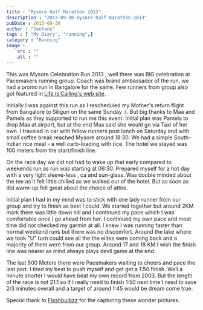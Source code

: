 ```yaml
---
title : "Mysore Half Marathon 2013"
description : "2013-09-30-mysore-half-marathon-2013"
pubDate : 2013-09-30
author : "Santanu"
tags : [ "My Diary", "running",]
category : "Running"
image : 
    src : ""
    alt : ""
---
```

This was Mysore Celebration Run 2013 ; well there was BIG celebration at Pacemakers running group. Coach was brand ambassador of the run, we had a promo run in Bangalore for the same. Few runners from group also got featured in [Life is Calling's web
site](http://www.lifeiscalling-sports.com/mysore-running-mascots/ "Mysore Running Mmascots").

Initially I was against this run as I rescheduled my Mother's return flight from Bangalore to Siliguri on the same Sunday :(. But big thanks to Maa and Pamela as they supported to run me this event. Initial plan was Pamela to drop Maa at airport, but at the end Maa said she would go via Taxi of her own. I traveled in car with fellow runners post lunch on Saturday and with small coffee break reached Mysore around 18:30. We had a simple South-Indian rice meal - a well carb-loading with rice. The hotel we stayed was 100 meters from the start/finish line.

On the race day we did not had to wake up that early compared to weekends run as run was starting at 06:30. Prepared myself for a hot day with a very light sleeve-less , ca and sun-glass. Was double minded about the tee as it felt little chilled as we walked out of the hotel. But as soon as did warm-up felt great about the choice of attire.

Initial plan I had in my mind was to stick with one lady runner from our group and try to finish as best I could. We started together but around 2KM mark there was little down hill and I continued my pace which I was comfortable once I go ahead from her. I continued my own pace and most time did not checked my garmin at all. I knew I was running faster than normal weekend runs but there was no discomfort. Around the lake where we took "U" turn could see all the the elites were coming back and a majority of them were from our group. Around 17 and 18 KM I wish the finish line was nearer as mind always plays devil game at the end.

The last 500 Meters there were Pacemakers waiting to cheers and pace the last part. I tired my best to push myself and get get a 1:50 finish. Well a minute shorter I would have beat my own record from 2003. But the length of the race is not 21.1 so if I really need to finish 1:50 next time I need to save 2/3 minutes overall and a target of around 1:45 would be dream come true.

Special thank to [Flashbulbzz](https://www.facebook.com/pages/Flashbulbzz-Photography "Flashbulbzz Photography") for the capturing these wonder pictures.

